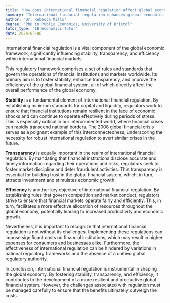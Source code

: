 ```yaml
---
title: "How does international financial regulation affect global economics?"
summary: "International financial regulation enhances global economics by fostering stability, transparency, and efficiency in financial markets, ultimately contributing to a more resilient and trustworthy international financial system."
author: "Dr. Rebecca Mills"
degree: "PhD in Public Economics, University of Bristol"
tutor_type: "IB Economics Tutor"
date: 2024-05-06
---
```


International financial regulation is a vital component of the global economic framework, significantly influencing stability, transparency, and efficiency within international financial markets.

This regulatory framework comprises a set of rules and standards that govern the operations of financial institutions and markets worldwide. Its primary aim is to foster stability, enhance transparency, and improve the efficiency of the global financial system, all of which directly affect the overall performance of the global economy.

**Stability** is a fundamental element of international financial regulation. By establishing minimum standards for capital and liquidity, regulators work to ensure that financial institutions remain resilient in the face of economic shocks and can continue to operate effectively during periods of stress. This is especially critical in our interconnected world, where financial crises can rapidly transcend national borders. The 2008 global financial crisis serves as a poignant example of this interconnectedness, underscoring the necessity for robust international regulation to avert similar crises in the future.

**Transparency** is equally important in the realm of international financial regulation. By mandating that financial institutions disclose accurate and timely information regarding their operations and risks, regulators seek to foster market discipline and deter fraudulent activities. This transparency is essential for building trust in the global financial system, which, in turn, attracts investment and stimulates economic growth.

**Efficiency** is another key objective of international financial regulation. By establishing rules that govern competition and market conduct, regulators strive to ensure that financial markets operate fairly and efficiently. This, in turn, facilitates a more effective allocation of resources throughout the global economy, potentially leading to increased productivity and economic growth.

Nevertheless, it is important to recognize that international financial regulation is not without its challenges. Implementing these regulations can impose significant costs on financial institutions, which may result in higher expenses for consumers and businesses alike. Furthermore, the effectiveness of international regulation can be hindered by variations in national regulatory frameworks and the absence of a unified global regulatory authority.

In conclusion, international financial regulation is instrumental in shaping the global economy. By fostering stability, transparency, and efficiency, it contributes to the development of a more resilient and productive global financial system. However, the challenges associated with regulation must be managed carefully to ensure that the benefits ultimately outweigh the costs.
    
